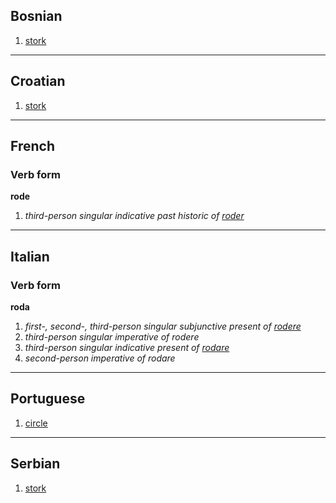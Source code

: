 == Bosnian==

# [[stork]]

----

== Croatian==

# [[stork]]

----

==French==
===Verb form===
'''rode'''

# ''third-person singular indicative past historic of [[roder]]''

----

==Italian==
===Verb form===
'''roda'''

# ''first-, second-, third-person singular subjunctive present of [[rodere]]''
# ''third-person singular imperative of rodere''
# ''third-person singular indicative present of [[rodare]]''
# ''second-person imperative of rodare''

----

== Portuguese ==

# [[circle]]

----

== Serbian ==

# [[stork]]